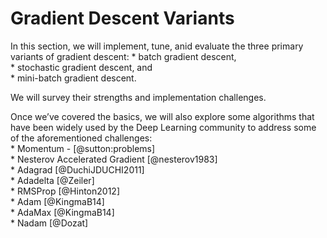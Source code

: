 <script type="text/x-mathjax-config">
MathJax.Hub.Config({
TeX: {
equationNumbers: {
autoNumber: "all",
formatNumber: function (n) {return ''+n}
}
}});</script>

# Gradient Descent Variants
In this section, we will implement, tune, anid evaluate the three primary variants of gradient descent: 
* batch gradient descent,    
* stochastic gradient descent, and    
* mini-batch gradient descent.

We will survey their strengths and implementation challenges.

Once we've covered the basics, we will also explore some algorithms that have been widely used by the Deep Learning community to address some of the aforementioned challenges:      
* Momentum - [@sutton:problems]  
* Nesterov Accelerated Gradient [@nesterov1983]    
* Adagrad [@DuchiJDUCHI2011]     
* Adadelta [@Zeiler]      
* RMSProp [@Hinton2012]      
* Adam [@KingmaB14]     
* AdaMax [@KingmaB14]         
* Nadam [@Dozat]  
